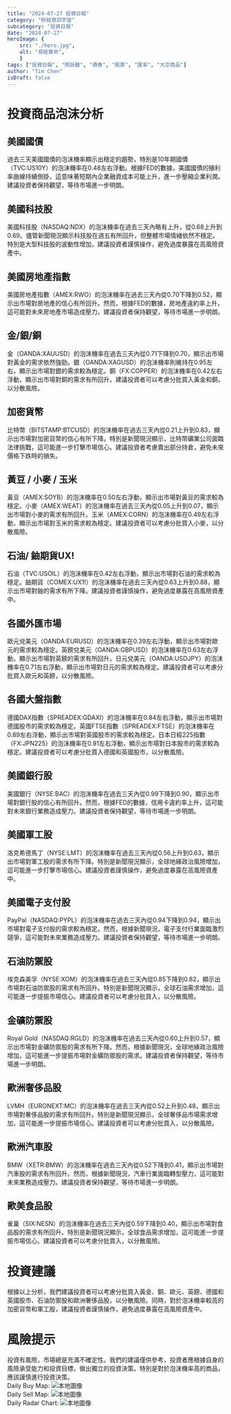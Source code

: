 ```yaml
---
title: "2024-07-27 投資日報"
category: "財經資訊宇宙"
subcategory: "投資日報"
date: "2024-07-27"
heroImage: {
    src: "./hero.jpg",
    alt: "易經算命",
    }
tags: ["投資日報", "照妖鏡", "債券", "股票", "匯率", "大宗商品"]
author: "Tim Chen"
isDraft: false
---
```

# 投資商品泡沫分析

## 美國國債
過去三天美國國債的泡沫機率顯示出穩定的趨勢，特別是10年期國債（TVC:US10Y）的泡沫機率在0.48左右浮動。根據FED的數據，美國國債的殖利率曲線持續倒掛，這意味著短期內企業融資成本可能上升，進一步壓縮企業利潤。建議投資者保持觀望，等待市場進一步明朗。

## 美國科技股
美國科技股（NASDAQ:NDX）的泡沫機率在過去三天內略有上升，從0.68上升到0.69。儘管新聞現況顯示科技股在週五有所回升，但整體市場情緒依然不穩定。特別是大型科技股的波動性增加，建議投資者謹慎操作，避免過度暴露在高風險資產中。

## 美國房地產指數
美國房地產指數（AMEX:RWO）的泡沫機率在過去三天內從0.70下降到0.52，顯示出市場對房地產的信心有所回升。然而，根據FED的數據，房地產違約率上升，這可能對未來房地產市場造成壓力。建議投資者保持觀望，等待市場進一步明朗。

## 金/銀/銅
金（OANDA:XAUUSD）的泡沫機率在過去三天內從0.71下降到0.70，顯示出市場對黃金的需求依然強勁。銀（OANDA:XAGUSD）的泡沫機率則維持在0.95左右，顯示出市場對銀的需求較為穩定。銅（FX:COPPER）的泡沫機率在0.42左右浮動，顯示出市場對銅的需求有所回升。建議投資者可以考慮分批買入黃金和銅，以分散風險。

## 加密貨幣
比特幣（BITSTAMP:BTCUSD）的泡沫機率在過去三天內從0.21上升到0.83，顯示出市場對加密貨幣的信心有所下降。特別是新聞現況顯示，比特幣礦業公司面臨法律挑戰，這可能進一步打擊市場信心。建議投資者考慮賣出部分持倉，避免未來價格下跌時的損失。

## 黃豆 / 小麥 / 玉米
黃豆（AMEX:SOYB）的泡沫機率在0.50左右浮動，顯示出市場對黃豆的需求較為穩定。小麥（AMEX:WEAT）的泡沫機率在過去三天內從0.05上升到0.07，顯示出市場對小麥的需求有所回升。玉米（AMEX:CORN）的泡沫機率在0.49左右浮動，顯示出市場對玉米的需求較為穩定。建議投資者可以考慮分批買入小麥，以分散風險。

## 石油/ 鈾期貨UX!
石油（TVC:USOIL）的泡沫機率在0.42左右浮動，顯示出市場對石油的需求較為穩定。鈾期貨（COMEX:UX1!）的泡沫機率在過去三天內從0.63上升到0.88，顯示出市場對鈾的需求有所下降。建議投資者謹慎操作，避免過度暴露在高風險資產中。

## 各國外匯市場
歐元兌美元（OANDA:EURUSD）的泡沫機率在0.39左右浮動，顯示出市場對歐元的需求較為穩定。英鎊兌美元（OANDA:GBPUSD）的泡沫機率在0.63左右浮動，顯示出市場對英鎊的需求有所回升。日元兌美元（OANDA:USDJPY）的泡沫機率在0.71左右浮動，顯示出市場對日元的需求較為穩定。建議投資者可以考慮分批買入歐元和英鎊，以分散風險。

## 各國大盤指數
德國DAX指數（SPREADEX:GDAXI）的泡沫機率在0.84左右浮動，顯示出市場對德國股市的需求較為穩定。英國FTSE指數（SPREADEX:FTSE）的泡沫機率在0.89左右浮動，顯示出市場對英國股市的需求較為穩定。日本日經225指數（FX:JPN225）的泡沫機率在0.91左右浮動，顯示出市場對日本股市的需求較為穩定。建議投資者可以考慮分批買入德國和英國股市，以分散風險。

## 美國銀行股
美國銀行（NYSE:BAC）的泡沫機率在過去三天內從0.99下降到0.90，顯示出市場對銀行股的信心有所回升。然而，根據FED的數據，信用卡違約率上升，這可能對未來銀行業務造成壓力。建議投資者保持觀望，等待市場進一步明朗。

## 美國軍工股
洛克希德馬丁（NYSE:LMT）的泡沫機率在過去三天內從0.56上升到0.63，顯示出市場對軍工股的需求有所下降。特別是新聞現況顯示，全球地緣政治風險增加，這可能進一步打擊市場信心。建議投資者謹慎操作，避免過度暴露在高風險資產中。

## 美國電子支付股
PayPal（NASDAQ:PYPL）的泡沫機率在過去三天內從0.94下降到0.94，顯示出市場對電子支付股的需求較為穩定。然而，根據新聞現況，電子支付行業面臨激烈競爭，這可能對未來業務造成壓力。建議投資者保持觀望，等待市場進一步明朗。

## 石油防禦股
埃克森美孚（NYSE:XOM）的泡沫機率在過去三天內從0.85下降到0.82，顯示出市場對石油防禦股的需求有所回升。特別是新聞現況顯示，全球石油需求增加，這可能進一步提振市場信心。建議投資者可以考慮分批買入，以分散風險。

## 金礦防禦股
Royal Gold（NASDAQ:RGLD）的泡沫機率在過去三天內從0.60上升到0.57，顯示出市場對金礦防禦股的需求有所下降。然而，根據新聞現況，全球地緣政治風險增加，這可能進一步提振市場對金礦防禦股的需求。建議投資者保持觀望，等待市場進一步明朗。

## 歐洲奢侈品股
LVMH（EURONEXT:MC）的泡沫機率在過去三天內從0.52上升到0.48，顯示出市場對奢侈品股的需求有所回升。特別是新聞現況顯示，全球奢侈品市場需求增加，這可能進一步提振市場信心。建議投資者可以考慮分批買入，以分散風險。

## 歐洲汽車股
BMW（XETR:BMW）的泡沫機率在過去三天內從0.52下降到0.41，顯示出市場對汽車股的需求有所回升。然而，根據新聞現況，汽車行業面臨轉型壓力，這可能對未來業務造成壓力。建議投資者保持觀望，等待市場進一步明朗。

## 歐美食品股
雀巢（SIX:NESN）的泡沫機率在過去三天內從0.59下降到0.40，顯示出市場對食品股的需求有所回升。特別是新聞現況顯示，全球食品需求增加，這可能進一步提振市場信心。建議投資者可以考慮分批買入，以分散風險。

# 投資建議
根據以上分析，我們建議投資者可以考慮分批買入黃金、銅、歐元、英鎊、德國和英國股市、石油防禦股和歐洲奢侈品股，以分散風險。同時，對於泡沫機率較高的加密貨幣和軍工股，建議投資者謹慎操作，避免過度暴露在高風險資產中。

# 風險提示
投資有風險，市場總是充滿不確定性。我們的建議僅供參考，投資者應根據自身的風險承受能力和投資目標，做出獨立的投資決策。特別是對於泡沫機率高的商品，應該謹慎進行投資決策。
<br />
Daily Buy Map:
![本地圖像](./buyMap.svg)
<br />
Daily Sell Map:
![本地圖像](./sellMap.svg)
<br />
Daily Radar Chart:
![本地圖像](./radar.svg)
<br />
